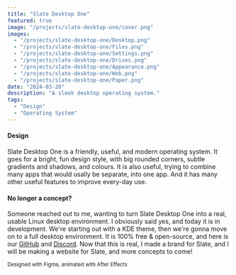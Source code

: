 ```yaml
---
title: "Slate Desktop One"
featured: true
image: "/projects/slate-desktop-one/cover.png"
images:
  - "/projects/slate-desktop-one/Desktop.png"
  - "/projects/slate-desktop-one/Files.png"
  - "/projects/slate-desktop-one/Settings.png"
  - "/projects/slate-desktop-one/Drives.png"
  - "/projects/slate-desktop-one/Appearance.png"
  - "/projects/slate-desktop-one/Web.png"
  - "/projects/slate-desktop-one/Paper.png"
date: "2024-03-20"
description: "A sleek desktop operating system."
tags:
  - "Design"
  - "Operating System"
---
```



<MDXYoutubeEmbed id="Ir6WHnxKc10" />

#### Design

Slate Desktop One is a friendly, useful, and modern operating system. It goes for a bright, fun design style, with big rounded corners, subtle gradients and shadows, and colours. It is also useful, trying to combine many apps that would usally be separate, into one app. And it has many other useful features to improve every-day use.

#### No longer a concept?

Someone reached out to me, wanting to turn Slate Desktop One into a real, usable Linux desktop environment. I obviously said yes, and today it is in development. We're starting out with a KDE theme, then we're gonna move on to a full desktop environment. It is 100% free & open-source, and here is our [GitHub](https://github.com/SlateSoftware) and [Discord](https://discord.gg/acgyH23ra5). Now that this is real, I made a brand for Slate, and I will be making a website for Slate, and more concepts to come!

<sub>Designed with Figma, animated with After Effects</sub>
